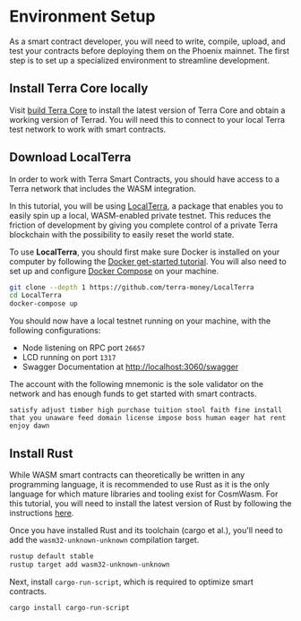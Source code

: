 # Environment Setup

As a smart contract developer, you will need to write, compile, upload, and test your contracts before deploying them on the Phoenix mainnet. The first step is to set up a specialized environment to streamline development.

## Install Terra Core locally

Visit [build Terra Core](../../../full-node/run-a-full-terra-node/build-terra-core) to install the latest version of Terra Core and obtain a working version of Terrad. You will need this to connect to your local Terra test network to work with smart contracts.

## Download LocalTerra

In order to work with Terra Smart Contracts, you should have access to a Terra network that includes the WASM integration.

In this tutorial, you will be using [LocalTerra](https://github.com/terra-money/localterra), a package that enables you to easily spin up a local, WASM-enabled private testnet. This reduces the friction of development by giving you complete control of a private Terra blockchain with the possibility to easily reset the world state.

To use **LocalTerra**, you should first make sure Docker is installed on your computer by following the [Docker get-started tutorial](https://www.docker.com/get-started). You will also need to set up and configure [Docker Compose](https://docs.docker.com/compose/install/) on your machine.

```sh
git clone --depth 1 https://github.com/terra-money/LocalTerra
cd LocalTerra
docker-compose up
```

You should now have a local testnet running on your machine, with the following configurations:

- Node listening on RPC port `26657`
- LCD running on port `1317`
- Swagger Documentation at [http://localhost:3060/swagger](http://localhost:3060/swagger)

The account with the following mnemonic is the sole validator on the network and has enough funds to get started with smart contracts.

```
satisfy adjust timber high purchase tuition stool faith fine install that you unaware feed domain license impose boss human eager hat rent enjoy dawn
```

## Install Rust

While WASM smart contracts can theoretically be written in any programming language, it is recommended to use Rust as it is the only language for which mature libraries and tooling exist for CosmWasm. For this tutorial, you will need to install the latest version of Rust by following the instructions [here](https://www.rust-lang.org/tools/install).

Once you have installed Rust and its toolchain (cargo et al.), you'll need to add the `wasm32-unknown-unknown` compilation target.

```sh
rustup default stable
rustup target add wasm32-unknown-unknown
```

Next, install `cargo-run-script`, which is required to optimize smart contracts.

```sh
cargo install cargo-run-script
```
